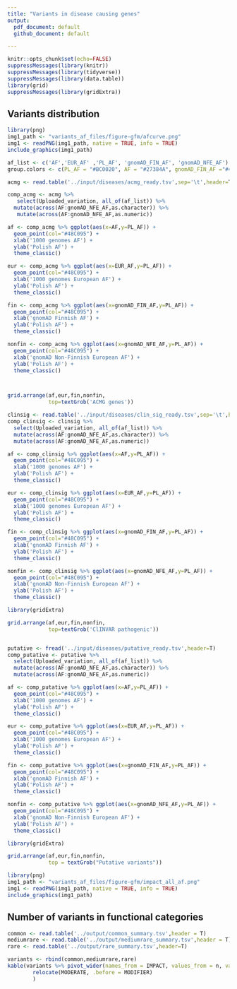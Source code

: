 ```yaml
---
title: "Variants in disease causing genes"
output: 
  pdf_document: default
  github_document: default

---
```


```r
knitr::opts_chunk$set(echo=FALSE)
suppressMessages(library(knitr))
suppressMessages(library(tidyverse))
suppressMessages(library(data.table))
library(grid)
suppressMessages(library(gridExtra))
```



## Variants distribution
```r
library(png)
img1_path <- "variants_af_files/figure-gfm/afcurve.png"
img1 <- readPNG(img1_path, native = TRUE, info = TRUE)
include_graphics(img1_path)

```

```r
af_list <- c('AF','EUR_AF' ,'PL_AF', 'gnomAD_FIN_AF', 'gnomAD_NFE_AF')
group.colors <- c(PL_AF = "#BC0020", AF = "#27384A", gnomAD_FIN_AF ="#48C095", gnomAD_NFE_AF = "#B6B6B6",EUR_AF='#5F5F5F')

```

```r
acmg <- read.table('../input/diseases/acmg_ready.tsv',sep='\t',header=T)

comp_acmg <- acmg %>%
   select(Uploaded_variation, all_of(af_list)) %>%
  mutate(across(AF:gnomAD_NFE_AF,as.character)) %>%
   mutate(across(AF:gnomAD_NFE_AF,as.numeric)) 

af <- comp_acmg %>% ggplot(aes(x=AF,y=PL_AF)) + 
  geom_point(col="#48C095") + 
  xlab('1000 genomes AF') +
  ylab('Polish AF') +
  theme_classic()

eur <- comp_acmg %>% ggplot(aes(x=EUR_AF,y=PL_AF)) + 
  geom_point(col="#48C095") + 
  xlab('1000 genomes European AF') +
  ylab('Polish AF') +
  theme_classic()

fin <- comp_acmg %>% ggplot(aes(x=gnomAD_FIN_AF,y=PL_AF)) + 
  geom_point(col="#48C095") + 
  xlab('gnomAD Finnish AF') +
  ylab('Polish AF') +
  theme_classic()

nonfin <- comp_acmg %>% ggplot(aes(x=gnomAD_NFE_AF,y=PL_AF)) + 
  geom_point(col="#48C095") + 
  xlab('gnomAD Non-Finnish European AF') +
  ylab('Polish AF') +
  theme_classic()



grid.arrange(af,eur,fin,nonfin,
             top=textGrob('ACMG genes'))


```


```r
clinsig <- read.table('../input/diseases/clin_sig_ready.tsv',sep='\t',header=T)
comp_clinsig <- clinsig %>% 
  select(Uploaded_variation, all_of(af_list)) %>%
  mutate(across(AF:gnomAD_NFE_AF,as.character)) %>%
  mutate(across(AF:gnomAD_NFE_AF,as.numeric)) 

af <- comp_clinsig %>% ggplot(aes(x=AF,y=PL_AF)) + 
  geom_point(col="#48C095") + 
  xlab('1000 genomes AF') +
  ylab('Polish AF') +
  theme_classic()

eur <- comp_clinsig %>% ggplot(aes(x=EUR_AF,y=PL_AF)) + 
  geom_point(col="#48C095") + 
  xlab('1000 genomes European AF') +
  ylab('Polish AF') +
  theme_classic()

fin <- comp_clinsig %>% ggplot(aes(x=gnomAD_FIN_AF,y=PL_AF)) + 
  geom_point(col="#48C095") + 
  xlab('gnomAD Finnish AF') +
  ylab('Polish AF') +
  theme_classic()

nonfin <- comp_clinsig %>% ggplot(aes(x=gnomAD_NFE_AF,y=PL_AF)) + 
  geom_point(col="#48C095") + 
  xlab('gnomAD Non-Finnish European AF') +
  ylab('Polish AF') +
  theme_classic()

library(gridExtra)

grid.arrange(af,eur,fin,nonfin,
             top=textGrob('ClINVAR pathogenic'))



```



```r
putative <- fread('../input/diseases/putative_ready.tsv',header=T)
comp_putative <- putative %>% 
  select(Uploaded_variation, all_of(af_list)) %>%
  mutate(across(AF:gnomAD_NFE_AF,as.character)) %>%
  mutate(across(AF:gnomAD_NFE_AF,as.numeric)) 

af <- comp_putative %>% ggplot(aes(x=AF,y=PL_AF)) + 
  geom_point(col="#48C095") + 
  xlab('1000 genomes AF') +
  ylab('Polish AF') +
  theme_classic()

eur <- comp_putative %>% ggplot(aes(x=EUR_AF,y=PL_AF)) + 
  geom_point(col="#48C095") + 
  xlab('1000 genomes European AF') +
  ylab('Polish AF') +
  theme_classic()

fin <- comp_putative %>% ggplot(aes(x=gnomAD_FIN_AF,y=PL_AF)) + 
  geom_point(col="#48C095") + 
  xlab('gnomAD Finnish AF') +
  ylab('Polish AF') +
  theme_classic()

nonfin <- comp_putative %>% ggplot(aes(x=gnomAD_NFE_AF,y=PL_AF)) + 
  geom_point(col="#48C095") + 
  xlab('gnomAD Non-Finnish European AF') +
  ylab('Polish AF') +
  theme_classic()

library(gridExtra)

grid.arrange(af,eur,fin,nonfin,
             top = textGrob("Putative variants"))


```



```r
library(png)
img1_path <- "variants_af_files/figure-gfm/impact_all_af.png"
img1 <- readPNG(img1_path, native = TRUE, info = TRUE)
include_graphics(img1_path)

```

## Number of variants in functional categories

```r
common <- read.table('../output/common_summary.tsv',header = T)
mediumrare <- read.table('../output/mediumrare_summary.tsv',header = T)
rare <- read.table('../output/rare_summary.tsv',header=T)

variants <- rbind(common,mediumrare,rare)
kable(variants %>% pivot_wider(names_from = IMPACT, values_from = n, values_fill = 0) %>%
        relocate(MODERATE, .before = MODIFIER)
        )

```







